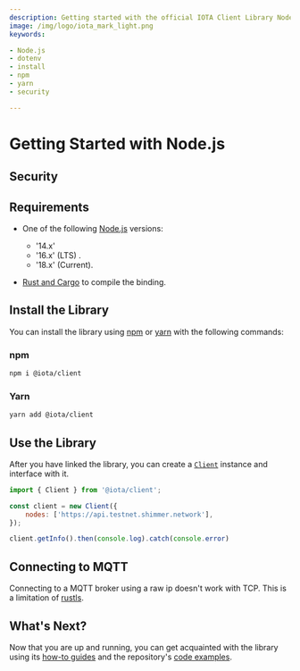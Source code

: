 ```yaml
---
description: Getting started with the official IOTA Client Library Node.js binding.
image: /img/logo/iota_mark_light.png
keywords:

- Node.js
- dotenv
- install
- npm
- yarn
- security

---
```


# Getting Started with Node.js


## Security

<WarningPasswordStorage />

## Requirements

* One of the following [Node.js](https://nodejs.org/en/) versions:
    * '14.x'
    * '16.x' (LTS) .
    * '18.x' (Current).

* [Rust and Cargo](https://doc.rust-lang.org/cargo/getting-started/installation.html) to compile the binding.

## Install the Library

You can install the library using [npm](https://www.npmjs.com/) or [yarn](https://yarnpkg.com/) with the following
commands:

### npm

```bash
npm i @iota/client
```

### Yarn

```bash
yarn add @iota/client
```

## Use the Library

After you have linked the library, you can create a [`Client`](./../libraries/nodejs/references/classes/Client.md)
instance and interface with it.

```javascript
import { Client } from '@iota/client';

const client = new Client({
    nodes: ['https://api.testnet.shimmer.network'],
});

client.getInfo().then(console.log).catch(console.error)
```

## Connecting to MQTT

Connecting to a MQTT broker using a raw ip doesn't work with TCP. This is a limitation
of [rustls](https://docs.rs/rustls/latest/rustls/).

## What's Next?

Now that you are up and running, you can get acquainted with the library using
its [how-to guides](../how_tos/00_run_how_tos.mdx) and the
repository's [code examples](https://github.com/iotaledger/iota.rs/tree/develop/bindings/nodejs/examples).

